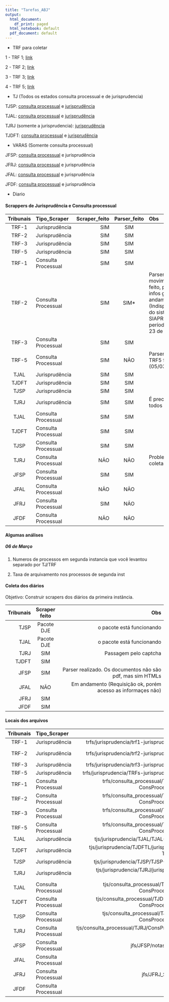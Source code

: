 ```yaml
---
title: "Tarefas_ABJ"
output:
  html_document:
    df_print: paged
  html_notebook: default
  pdf_document: default
---
```


* TRF para coletar

1 - TRF 1; [link](http://www.cjf.jus.br/juris/trf1/)

2 - TRF 2; [link](http://www10.trf2.jus.br/consultas/?entqr=3&lr=lang_pt&ie=UTF-8&oe=UTF-8&adv=1&ulang=&access=p&entqrm=0&wc=200&wc_mc=0&ud=1&filter=0&getfields=*&q=&client=v2_index&proxystylesheet=v2_index&site=v2_jurisprudencia&sort=date:D:S:d1&base=JP-TRF)

3 - TRF 3; [link](http://web.trf3.jus.br/base-textual)

4 - TRF 5; [link](https://www4.trf5.jus.br/Jurisprudencia/)

* TJ (Todos os estados consulta processual e de jurisprudencia)

TJSP: [consulta processual](https://esaj.tjsp.jus.br/cposg/open.do) e [jurisprudência](https://esaj.tjsp.jus.br/cjsg/consultaCompleta.do)

TJAL: [consulta processual](https://www2.tjal.jus.br/cposg5/open.do) e [jurisprudência](https://www2.tjal.jus.br/cjsg/consultaCompleta.do)

TJRJ (somente a jurisprudencia): [jurisprudência](http://www4.tjrj.jus.br/ejuris/ConsultarJurisprudencia.aspx)

TJDFT: [consulta processual](https://www.tjdft.jus.br/consultas) e [jurisprudência](https://pesquisajuris.tjdft.jus.br/IndexadorAcordaos-web/sistj?visaoId=tjdf.sistj.acordaoeletronico.buscaindexada.apresentacao.VisaoBuscaAcordao)

* VARAS (Somente consulta processual)

JFSP: [consulta processual](http://csp.jfsp.jus.br/csp/consulta/consinternet.csp) e jurisprudência

JFRJ: [consulta processual](http://procweb.jfrj.jus.br/portal/consulta/cons_procs.asp) e jurisprudência

JFAL: [consulta processual](http://www.jfal.jus.br/servicos/processos/eletronicos/creta/consulta) e jurisprudência

JFDF: [consulta processual](https://processual.trf1.jus.br/consultaProcessual/) e jurisprudência

* Diario

#### Scrappers de Jurisprudência e Consulta processual

|Tribunais|Tipo_Scraper       |Scraper_feito|Parser_feito|Obs|
|:-------:|:------------------|------------:|:----------:|:--|
|TRF-1    |Jurisprudência     |SIM          |SIM         |   |
|TRF-2    |Jurisprudência     |SIM          |SIM         |   |
|TRF-3    |Jurisprudência     |SIM          |SIM         |   |
|TRF-5    |Jurisprudência     |SIM          |SIM         |   |
|TRF-1    |Consulta Processual|SIM          |SIM         |   |
|TRF-2    |Consulta Processual|SIM          |SIM*        |Parser de movimentacao feito, porém o de infos gerais em andamento (Indisponibilidade do sistema SIAPRO no período de 19 a 23 de março)|
|TRF-3    |Consulta Processual|SIM          |SIM         |   |
|TRF-5    |Consulta Processual|SIM          |NÃO         |Parser parcial; TRF5 fora do ar (05/03)|
|TJAL     |Jurisprudência     |SIM          |SIM         |   |
|TJDFT    |Jurisprudência     |SIM          |SIM         |   |
|TJSP     |Jurisprudência     |SIM          |SIM         |   |
|TJRJ     |Jurisprudência     |SIM          |SIM         |É preciso coletar todos os docs|
|TJAL     |Consulta Processual|SIM          |SIM         |   |
|TJDFT    |Consulta Processual|SIM          |SIM         |   |
|TJSP     |Consulta Processual|SIM          |SIM         |   |
|TJRJ     |Consulta Processual|NÃO          |NÃO         |Problemas na coleta|
|JFSP     |Consulta Processual|SIM          |SIM         |   |
|JFAL     |Consulta Processual|NÃO          |NÃO         |   |
|JFRJ     |Consulta Processual|SIM          |NÃO         |   |
|JFDF     |Consulta Processual|NÃO          |NÃO         |   |

#### Algumas análises

##### 06 de Março

1. Numeros de processos em segunda instancia que você levantou separado por TJ/TRF

2. Taxa de arquivamento nos processos de segunda inst

#### Coleta dos diários

Objetivo: Construir scrapers dos diários da primeira instância.

|Tribunais|Scraper feito|Obs                                                         |
|--------:|:-----------:|-----------------------------------------------------------:|
|TJSP     |Pacote DJE   |o pacote está funcionando                                   |
|TJAL     |Pacote DJE   |o pacote está funcionando                                   |
|TJRJ     |SIM          |Passagem pelo captcha                                       |
|TJDFT    |SIM          |                                                            |
|JFSP     |SIM          |Parser realizado. Os documentos não são pdf, mas sim HTMLs  |
|JFAL     |NÃO          |Em andamento (Requisição ok, porém acesso as informaçes não)|
|JFRJ     |SIM          |                                                            |
|JFDF     |SIM          |                                                            |

#### Locais dos arquivos

|Tribunais|Tipo_Scraper       |path_RMD                                              |path_RDS|
|:-------:|:------------------|-----------------------------------------------------:|-------:|
|TRF-1    |Jurisprudência     |trfs/jurisprudencia/trf1-jurisprudencia.Rmd           |        |
|TRF-2    |Jurisprudência     |trfs/jurisprudencia/trf2-jurisprudencia.Rmd           |data-raw/rds_data/trf2_v2.rds|
|TRF-3    |Jurisprudência     |trfs/jurisprudencia/trf3-jurisprudencia.Rmd           |        |
|TRF-5    |Jurisprudência     |trfs/jurisprudencia/TRFs-jurisprudencia.Rmd           |        |
|TRF-1    |Consulta Processual|trfs/consulta_processual/TRF1/trf1-ConsProcessual.Rmd |        |
|TRF-2    |Consulta Processual|trfs/consulta_processual/TRF2/trf2-ConsProcessual.Rmd |        |
|TRF-3    |Consulta Processual|trfs/consulta_processual/TRF3/trf3-ConsProcessual.Rmd |        |
|TRF-5    |Consulta Processual|trfs/consulta_processual/TRF5/trf5-ConsProcessual.Rmd |        |
|TJAL     |Jurisprudência     |tjs/jurisprudencia/TJAL/TJAL-Juris.Rmd                |        |
|TJDFT    |Jurisprudência     |tjs/jurisprudencia/TJDFTL/jurisprudencia-TJDFT.Rmd    |        |
|TJSP     |Jurisprudência     |tjs/jurisprudencia/TJSP/TJSP-Juris.Rmd                |        |
|TJRJ     |Jurisprudência     |tjs/jurisprudencia/TJRJ/jurisprudencia-TJRJ.Rmd       |        |
|TJAL     |Consulta Processual|tjs/consulta_processual/TJAL/TJAL-ConsProcessual.Rmd  |        |
|TJDFT    |Consulta Processual|tjs/consulta_processual/TJDFT/TJDFT-ConsProcessual.Rmd|        |
|TJSP     |Consulta Processual|tjs/consulta_processual/TJSP/TJSP-ConsProcessual.Rmd  |        |
|TJRJ     |Consulta Processual|tjs/consulta_processual/TJRJ/ConsProcessual-TJRJ.Rmd  |        |
|JFSP     |Consulta Processual|jfs/JFSP/notasJFSP.Rmd                                |        |
|JFAL     |Consulta Processual|                                                      |        |
|JFRJ     |Consulta Processual|jfs/JFRJ_Selenium.R                                   |        |
|JFDF     |Consulta Processual|                                                      |        |

